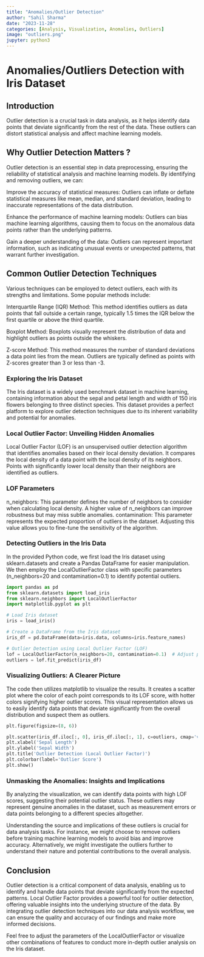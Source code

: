 ```yaml
---
title: "Anomalies/Outlier Detection"
author: "Sahil Sharma"
date: "2023-11-28"
categories: [Analysis, Visualization, Anomalies, Outliers]
image: "outliers.png"
jupyter: python3
---
```


# Anomalies/Outliers Detection with Iris Dataset

## Introduction

Outlier detection is a crucial task in data analysis, as it helps identify data points that deviate significantly from the rest of the data. These outliers can distort statistical analysis and affect machine learning models.

## Why Outlier Detection Matters ?

Outlier detection is an essential step in data preprocessing, ensuring the reliability of statistical analysis and machine learning models. By identifying and removing outliers, we can:

Improve the accuracy of statistical measures: Outliers can inflate or deflate statistical measures like mean, median, and standard deviation, leading to inaccurate representations of the data distribution.

Enhance the performance of machine learning models: Outliers can bias machine learning algorithms, causing them to focus on the anomalous data points rather than the underlying patterns.

Gain a deeper understanding of the data: Outliers can represent important information, such as indicating unusual events or unexpected patterns, that warrant further investigation.

## Common Outlier Detection Techniques

Various techniques can be employed to detect outliers, each with its strengths and limitations. Some popular methods include:

Interquartile Range (IQR) Method: This method identifies outliers as data points that fall outside a certain range, typically 1.5 times the IQR below the first quartile or above the third quartile.

Boxplot Method: Boxplots visually represent the distribution of data and highlight outliers as points outside the whiskers.

Z-score Method: This method measures the number of standard deviations a data point lies from the mean. Outliers are typically defined as points with Z-scores greater than 3 or less than -3.

### Exploring the Iris Dataset

The Iris dataset is a widely used benchmark dataset in machine learning, containing information about the sepal and petal length and width of 150 iris flowers belonging to three distinct species. This dataset provides a perfect platform to explore outlier detection techniques due to its inherent variability and potential for anomalies.

### Local Outlier Factor: Unveiling Hidden Anomalies

Local Outlier Factor (LOF) is an unsupervised outlier detection algorithm that identifies anomalies based on their local density deviation. It compares the local density of a data point with the local density of its neighbors. Points with significantly lower local density than their neighbors are identified as outliers.

### LOF Parameters

n_neighbors: This parameter defines the number of neighbors to consider when calculating local density. A higher value of n_neighbors can improve robustness but may miss subtle anomalies.
contamination: This parameter represents the expected proportion of outliers in the dataset. Adjusting this value allows you to fine-tune the sensitivity of the algorithm.

### Detecting Outliers in the Iris Data

In the provided Python code, we first load the Iris dataset using sklearn.datasets and create a Pandas DataFrame for easier manipulation. We then employ the LocalOutlierFactor class with specific parameters (n_neighbors=20 and contamination=0.1) to identify potential outliers.

```python
import pandas as pd
from sklearn.datasets import load_iris
from sklearn.neighbors import LocalOutlierFactor
import matplotlib.pyplot as plt

# Load Iris dataset
iris = load_iris()

# Create a DataFrame from the Iris dataset
iris_df = pd.DataFrame(data=iris.data, columns=iris.feature_names)

# Outlier Detection using Local Outlier Factor (LOF)
lof = LocalOutlierFactor(n_neighbors=20, contamination=0.1)  # Adjust parameters as needed
outliers = lof.fit_predict(iris_df)
```

### Visualizing Outliers: A Clearer Picture
The code then utilizes matplotlib to visualize the results. It creates a scatter plot where the color of each point corresponds to its LOF score, with hotter colors signifying higher outlier scores. This visual representation allows us to easily identify data points that deviate significantly from the overall distribution and suspect them as outliers.

```python
plt.figure(figsize=(8, 6))

plt.scatter(iris_df.iloc[:, 0], iris_df.iloc[:, 1], c=outliers, cmap='viridis', edgecolor='k')
plt.xlabel('Sepal Length')
plt.ylabel('Sepal Width')
plt.title('Outlier Detection (Local Outlier Factor)')
plt.colorbar(label='Outlier Score')
plt.show()
```

### Unmasking the Anomalies: Insights and Implications

By analyzing the visualization, we can identify data points with high LOF scores, suggesting their potential outlier status. These outliers may represent genuine anomalies in the dataset, such as measurement errors or data points belonging to a different species altogether.

Understanding the source and implications of these outliers is crucial for data analysis tasks. For instance, we might choose to remove outliers before training machine learning models to avoid bias and improve accuracy. Alternatively, we might investigate the outliers further to understand their nature and potential contributions to the overall analysis.

## Conclusion

Outlier detection is a critical component of data analysis, enabling us to identify and handle data points that deviate significantly from the expected patterns. Local Outlier Factor provides a powerful tool for outlier detection, offering valuable insights into the underlying structure of the data. By integrating outlier detection techniques into our data analysis workflow, we can ensure the quality and accuracy of our findings and make more informed decisions.

Feel free to adjust the parameters of the LocalOutlierFactor or visualize other combinations of features to conduct more in-depth outlier analysis on the Iris dataset.


